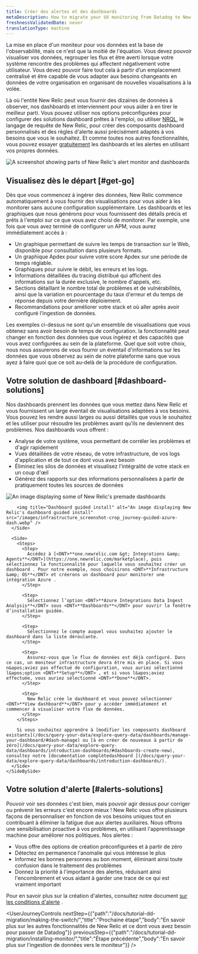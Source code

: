 ```yaml
---
title: Créer des alertes et des dashboards
metaDescription: How to migrate your UX monitoring from Datadog to New Relic.
freshnessValidatedDate: never
translationType: machine
---
```


La mise en place d&apos;un moniteur pour vos données est la base de l&apos;observabilité, mais ce n&apos;est que la moitié de l&apos;équation. Vous devez pouvoir visualiser vos données, regrouper les flux et être averti lorsque votre système rencontre des problèmes qui affectent négativement votre utilisateur. Vous devez pouvoir faire tout cela à partir d’un emplacement centralisé et être capable de vous adapter aux besoins changeants en données de votre organisation en organisant de nouvelles visualisations à la volée.

Là où l&apos;entité New Relic peut vous fournir des dizaines de données à observer, nos dashboards et <InlinePopover type="alerts" />interviennent pour vous aider à en tirer le meilleur parti. Vous pouvez utiliser nos options préconfigurées pour configurer des solutions dashboard prêtes à l&apos;emploi, ou utiliser [NRQL](/docs/query-your-data/nrql-new-relic-query-language/get-started/introduction-nrql-new-relics-query-language/), le langage de requête de New Relic, pour créer des composants dashboard personnalisés et des règles d&apos;alerte aussi précisément adaptés à vos besoins que vous le souhaitez. Et comme toutes nos autres fonctionnalités, vous pouvez essayer [gratuitement](https://newrelic.com/signup) les dashboards et les alertes en utilisant vos propres données.

<img title="Alerts-and-dash" alt="A screenshot showing parts of New Relic's alert monitor and dashboards" src="/images/dashboards_screenshot-crop_journey-dash-and-alerts.webp" />

## Visualisez dès le départ [#get-go]

Dès que vous commencez à ingérer des données, New Relic commence automatiquement à vous fournir des visualisations pour vous aider à les monitorer sans aucune configuration supplémentaire. Les dashboards et les graphiques que nous générons pour vous fournissent des détails précis et prêts à l&apos;emploi sur ce que vous avez choisi de monitorer. Par exemple, une fois que vous avez terminé de configurer un APM, vous aurez immédiatement accès à :

* Un graphique permettant de suivre les temps de transaction sur le Web, disponible pour consultation dans plusieurs formats.
* Un graphique Apdex pour suivre votre score Apdex sur une période de temps réglable.
* Graphiques pour suivre le débit, les erreurs et les logs.
* Informations détaillées du tracing distribué qui affichent des informations sur la durée exclusive, le nombre d&apos;appels, etc.
* Sections détaillant le nombre total de problèmes et de vulnérabilités, ainsi que la variation en pourcentage du taux d&apos;erreur et du temps de réponse depuis votre dernière déploiement.
* Recommandations pour améliorer votre stack et où aller après avoir configuré l&apos;ingestion de données.

Les exemples ci-dessus ne sont qu&apos;un ensemble de visualisations que vous obtenez sans avoir besoin de temps de configuration. la fonctionnalité peut changer en fonction des données que vous ingérez et des capacités que vous avez configurées au sein de la plateforme. Quel que soit votre choix, nous nous assurerons de vous fournir un éventail d&apos;informations sur les données que vous observez au sein de notre plateforme sans que vous ayez à faire quoi que ce soit au-delà de la procédure de configuration.

## Votre solution de dashboard [#dashboard-solutions]

Nos dashboards prennent les données que vous mettez dans New Relic et vous fournissent un large éventail de visualisations adaptées à vos besoins. Vous pouvez les rendre aussi larges ou aussi détaillés que vous le souhaitez et les utiliser pour résoudre les problèmes avant qu&apos;ils ne deviennent des problèmes. Nos dashboards vous offrent :

* Analyse de votre système, vous permettant de corréler les problèmes et d&apos;agir rapidement
* Vues détaillées de votre réseau, de votre infrastructure, de vos logs d&apos;application et de tout ce dont vous avez besoin
* Éliminez les silos de données et visualisez l&apos;intégralité de votre stack en un coup d&apos;œil
* Générez des rapports sur des informations personnalisées à partir de pratiquement toutes les sources de données

<CollapserGroup>
  <Collapser id="dash-install" title="Installer un dashboard prédéfini">
    <SideBySide>
      <Side>
        <img title="Premade dashboards" alt="An image displaying some of New Relic's premade dashboards" src="/images/infrastructure_screenshot-crop_premade-dashboards.webp" />

        <img title="Dashboard guided install" alt="An image displaying New Relic's dashboard guided install" src="/images/infrastructure_screenshot-crop_journey-guided-azure-dash.webp" />
      </Side>

      <Side>
        <Steps>
          <Step>
            Accédez à [<DNT>**one.newrelic.com &gt; Integrations &amp; Agents**</DNT>](https://one.newrelic.com/marketplace), puis sélectionnez la fonctionnalité pour laquelle vous souhaitez créer un dashboard . Pour notre exemple, nous choisirons <DNT>**Infrastructure &amp; OS**</DNT> et créerons un dashboard pour monitorer une intégration Azure .
          </Step>

          <Step>
            Sélectionnez l’option <DNT>**Azure Integrations Data Ingest Analysis**</DNT> sous <DNT>**Dashboards**</DNT> pour ouvrir la fenêtre d’installation guidée.
          </Step>

          <Step>
            Sélectionnez le compte auquel vous souhaitez ajouter le dashboard dans la liste déroulante.
          </Step>

          <Step>
            Assurez-vous que le flux de données est déjà configuré. Dans ce cas, un moniteur infrastructure devra être mis en place. Si vous n&apos;aviez pas effectué de configuration, vous auriez sélectionné l&apos;option <DNT>**Setup**</DNT> , et si vous l&apos;aviez effectuée, vous auriez sélectionné <DNT>**Done**</DNT>.
          </Step>

          <Step>
            New Relic crée le dashboard et vous pouvez sélectionner <DNT>**View dashboard**</DNT> pour y accéder immédiatement et commencer à visualiser votre flux de données.
          </Step>
        </Steps>

        Si vous souhaitez apprendre à [modifier les composants dashboard existants](/docs/query-your-data/explore-query-data/dashboards/manage-your-dashboard/#dash-manage) ou [à en créer de nouveaux à partir de zéro](/docs/query-your-data/explore-query-data/dashboards/introduction-dashboards/#dashboards-create-new), consultez notre [documentation complètedashboard ](/docs/query-your-data/explore-query-data/dashboards/introduction-dashboards/).
      </Side>
    </SideBySide>
  </Collapser>
</CollapserGroup>

## Votre solution d&apos;alerte [#alerts-solutions]

Pouvoir voir ses données c&apos;est bien, mais pouvoir agir dessus pour corriger ou prévenir les erreurs c&apos;est encore mieux ! New Relic vous offre plusieurs façons de personnaliser <InlinePopover type="alerts" />en fonction de vos besoins uniques tout en contribuant à éliminer la fatigue due aux alertes auxiliaires. Nous offrons une sensibilisation proactive à vos problèmes, en utilisant l&apos;apprentissage machine pour améliorer nos politiques. Nos alertes :

* Vous offre des options de création préconfigurées et à partir de zéro
* Détectez en permanence l&apos;anomalie qui vous intéresse le plus
* Informez les bonnes personnes au bon moment, éliminant ainsi toute confusion dans le traitement des problèmes
* Donnez la priorité à l&apos;importance des alertes, réduisant ainsi l&apos;encombrement et vous aidant à garder une trace de ce qui est vraiment important

Pour en savoir plus sur la création d&apos;alertes, consultez notre document [sur les conditions d&apos;alerte](/docs/alerts/create-alert/create-alert-condition/alert-conditions/) .

<UserJourneyControls nextStep={{"path":"/docs/tutorial-dd-migration/making-the-switch/","title":"Prochaine étape","body":"En savoir plus sur les autres fonctionnalités de New Relic et ce dont vous avez besoin pour passer de Datadog"}} previousStep={{"path":"/docs/tutorial-dd-migration/installing-monitor/","title":"Étape précédente","body":"En savoir plus sur l'ingestion de données vers le moniteur"}} />